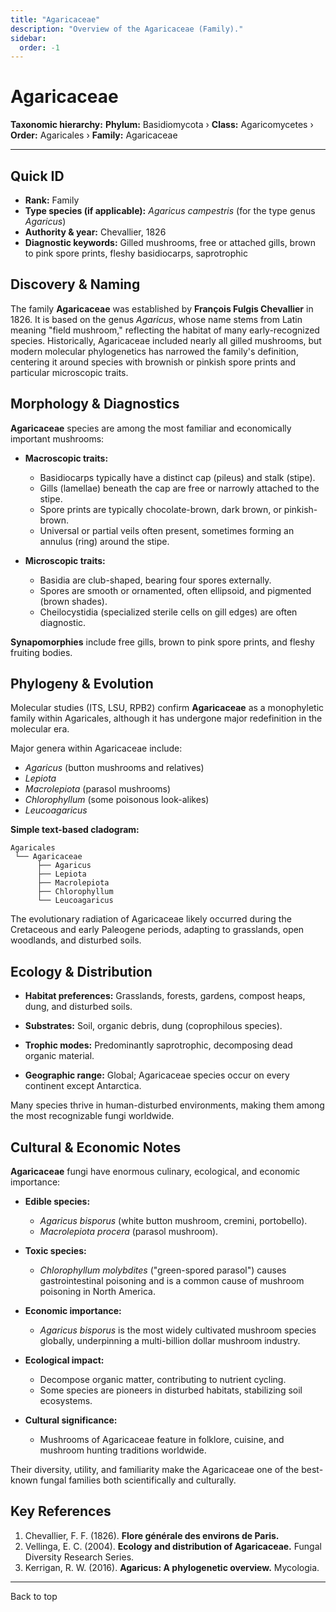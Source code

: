 ```yaml
---
title: "Agaricaceae"
description: "Overview of the Agaricaceae (Family)."
sidebar:
  order: -1
---
```



# Agaricaceae <Badge variant="note" text="Family" />

**Taxonomic hierarchy:** **Phylum:** Basidiomycota › **Class:** Agaricomycetes › **Order:** Agaricales › **Family:** Agaricaceae

---

## Quick ID
* **Rank:** Family  
* **Type species (if applicable):** _Agaricus campestris_ (for the type genus _Agaricus_)  
* **Authority & year:** Chevallier, 1826  
* **Diagnostic keywords:** Gilled mushrooms, free or attached gills, brown to pink spore prints, fleshy basidiocarps, saprotrophic  

## Discovery & Naming
The family **Agaricaceae** was established by **François Fulgis Chevallier** in 1826. It is based on the genus _Agaricus_, whose name stems from Latin meaning "field mushroom," reflecting the habitat of many early-recognized species. Historically, Agaricaceae included nearly all gilled mushrooms, but modern molecular phylogenetics has narrowed the family's definition, centering it around species with brownish or pinkish spore prints and particular microscopic traits.

## Morphology & Diagnostics
**Agaricaceae** species are among the most familiar and economically important mushrooms:

- **Macroscopic traits:**
  - Basidiocarps typically have a distinct cap (pileus) and stalk (stipe).
  - Gills (lamellae) beneath the cap are free or narrowly attached to the stipe.
  - Spore prints are typically chocolate-brown, dark brown, or pinkish-brown.
  - Universal or partial veils often present, sometimes forming an annulus (ring) around the stipe.

- **Microscopic traits:**
  - Basidia are club-shaped, bearing four spores externally.
  - Spores are smooth or ornamented, often ellipsoid, and pigmented (brown shades).
  - Cheilocystidia (specialized sterile cells on gill edges) are often diagnostic.

**Synapomorphies** include free gills, brown to pink spore prints, and fleshy fruiting bodies.

## Phylogeny & Evolution
Molecular studies (ITS, LSU, RPB2) confirm **Agaricaceae** as a monophyletic family within Agaricales, although it has undergone major redefinition in the molecular era.

Major genera within Agaricaceae include:

- _Agaricus_ (button mushrooms and relatives)
- _Lepiota_
- _Macrolepiota_ (parasol mushrooms)
- _Chlorophyllum_ (some poisonous look-alikes)
- _Leucoagaricus_

**Simple text-based cladogram:**
```
Agaricales
 └── Agaricaceae
      ├── Agaricus
      ├── Lepiota
      ├── Macrolepiota
      ├── Chlorophyllum
      └── Leucoagaricus
```
The evolutionary radiation of Agaricaceae likely occurred during the Cretaceous and early Paleogene periods, adapting to grasslands, open woodlands, and disturbed soils.

## Ecology & Distribution
- **Habitat preferences:** Grasslands, forests, gardens, compost heaps, dung, and disturbed soils.
- **Substrates:** Soil, organic debris, dung (coprophilous species).
- **Trophic modes:** Predominantly saprotrophic, decomposing dead organic material.

- **Geographic range:** Global; Agaricaceae species occur on every continent except Antarctica.

Many species thrive in human-disturbed environments, making them among the most recognizable fungi worldwide.

## Cultural & Economic Notes
**Agaricaceae** fungi have enormous culinary, ecological, and economic importance:

- **Edible species:**
  - _Agaricus bisporus_ (white button mushroom, cremini, portobello).
  - _Macrolepiota procera_ (parasol mushroom).

- **Toxic species:**
  - _Chlorophyllum molybdites_ ("green-spored parasol") causes gastrointestinal poisoning and is a common cause of mushroom poisoning in North America.

- **Economic importance:**
  - _Agaricus bisporus_ is the most widely cultivated mushroom species globally, underpinning a multi-billion dollar mushroom industry.

- **Ecological impact:**
  - Decompose organic matter, contributing to nutrient cycling.
  - Some species are pioneers in disturbed habitats, stabilizing soil ecosystems.

- **Cultural significance:**
  - Mushrooms of Agaricaceae feature in folklore, cuisine, and mushroom hunting traditions worldwide.

Their diversity, utility, and familiarity make the Agaricaceae one of the best-known fungal families both scientifically and culturally.

## Key References
1. Chevallier, F. F. (1826). **Flore générale des environs de Paris.**  
2. Vellinga, E. C. (2004). **Ecology and distribution of Agaricaceae.** Fungal Diversity Research Series.  
3. Kerrigan, R. W. (2016). **Agaricus: A phylogenetic overview.** Mycologia.  

---

<LinkButton href="#top" variant="minimal" icon="arrow-up">
  Back to top
</LinkButton>
